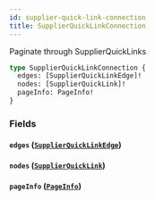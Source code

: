 ```yaml
---
id: supplier-quick-link-connection
title: SupplierQuickLinkConnection
---
```



Paginate through SupplierQuickLinks


```graphql
type SupplierQuickLinkConnection {
  edges: [SupplierQuickLinkEdge]!
  nodes: [SupplierQuickLink]!
  pageInfo: PageInfo!
}
```


### Fields

#### `edges` ([`SupplierQuickLinkEdge`](/developers/supplier-apis/supply-api/graphql/reference/objects/supplier-quick-link-edge))




#### `nodes` ([`SupplierQuickLink`](/developers/supplier-apis/supply-api/graphql/reference/objects/supplier-quick-link))




#### `pageInfo` ([`PageInfo`](/developers/supplier-apis/supply-api/graphql/reference/objects/page-info))






